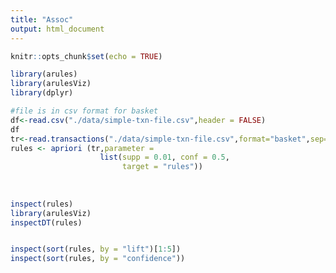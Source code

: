 ```yaml
---
title: "Assoc"
output: html_document
---
```


```r
knitr::opts_chunk$set(echo = TRUE)
```
```r
library(arules)
library(arulesViz)
library(dplyr)
```
```r
#file is in csv format for basket 
df<-read.csv("./data/simple-txn-file.csv",header = FALSE)
df
tr<-read.transactions("./data/simple-txn-file.csv",format="basket",sep=",")
rules <- apriori (tr,parameter = 
                    list(supp = 0.01, conf = 0.5,
                         target = "rules"))
               
                  
                 
inspect(rules)
library(arulesViz)
inspectDT(rules)


inspect(sort(rules, by = "lift")[1:5])
inspect(sort(rules, by = "confidence"))

```

